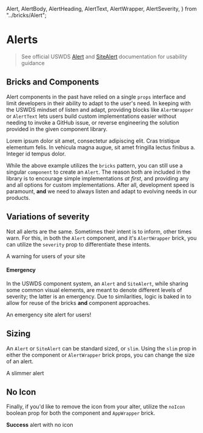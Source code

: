 
  Alert,
  AlertBody,
  AlertHeading,
  AlertText,
  AlertWrapper,
  AlertSeverity,
} from "../bricks/Alert";

<Meta title="Alert" component={Alert} />

# Alerts

> See official USWDS [Alert](https://designsystem.digital.gov/components/alert/) and [SiteAlert](https://designsystem.digital.gov/components/site-alert/) documentation for usability guidance

## Bricks and Components

Alert components in the past have relied on a single `props` interface and limit developers in their ability to adapt to the user's need. In keeping with the USWDS mindset of listen and adapt, providing blocks like `AlertWrapper` or `AlertText` lets users build custom implementations easier without needing to invoke a GitHub issue, or reverse engineering the solution provided in the given component library.

<Canvas>
  <Story name="Bricks">
    <AlertWrapper severity={AlertSeverity.INFO}>
      <AlertBody>
        <AlertHeading text="A sample alert heading" />
        <AlertText>
          Lorem ipsum dolor sit amet, consectetur adipiscing elit. Cras
          tristique elementum felis. In vehicula magna augue, sit amet fringilla
          lectus finibus a. Integer id tempus dolor.
        </AlertText>
      </AlertBody>
    </AlertWrapper>
  </Story>
</Canvas>

While the above example utilizes the `bricks` pattern, you can still use a singular `component` to create an `Alert`. The reason both are included in the library is to encourage simple implementations _at first_, and providing any and all options for custom implementations. After all, development speed is paramount, **and** we need to always listen and adapt to evolving needs in our products.

<Canvas>
  <Story name="Component">
    <Alert 
      heading="A sample alert heading" 
      content="Lorem ipsum dolor sit amet, consectetur adipiscing elit. Cras
        tristique elementum felis. In vehicula magna augue, sit amet fringilla
        lectus finibus a. Integer id tempus dolor." 
    />
  </Story>
</Canvas>

## Variations of severity

Not all alerts are the same. Sometimes their intent is to inform, other times warn. For this, in both the `Alert` component, and it's `AlertWrapper` brick, you can utilize the `severity` prop to differentiate these intents.

<Canvas>
  <Story name="Severity">
    <AlertWrapper severity={AlertSeverity.WARNING}>
      <AlertBody>
        <AlertText>
          A warning for users of your site
        </AlertText>
      </AlertBody>
    </AlertWrapper>
    <Alert 
      severity={AlertSeverity.ERROR}
      content="An error notice for users of your site"
    />
    <Alert 
      severity={AlertSeverity.SUCCESS}
      content="You did it! A success message for users of your site"
    />
  </Story>
</Canvas>

#### Emergency

In the USWDS component system, an `Alert` and `SiteAlert`, while sharing some common visual elements, are meant to denote different levels of severity; the latter is an emergency. Due to similarities, logic is baked in to allow for reuse of the bricks **and** component approaches.

<Canvas>
  <Story name="Emergency (SiteAlert)">
    <AlertWrapper site>
      <AlertBody>
        <AlertText>
          An emergency site alert for users!
        </AlertText>
      </AlertBody>
    </AlertWrapper>
    <Alert 
      site
      content="An emergency site alert for users!"
    />
  </Story>
</Canvas>

## Sizing

An `Alert` or `SiteAlert` can be standard sized, or `slim`. Using the `slim` prop in either the component or `AlertWrapper` brick props, you can change the size of an alert.

<Canvas>
  <Story name="Slim">
    <AlertWrapper slim>
      <AlertBody>
        <AlertText>
          A slimmer alert
        </AlertText>
      </AlertBody>
    </AlertWrapper>
    <Alert 
      slim
      content="A slimmer alert"
    />
  </Story>
</Canvas>

## No Icon

Finally, if you'd like to remove the icon from your alter, utilize the `noIcon` boolean prop for both the component and `AppWrapper` brick.

<Canvas>
  <Story name="No Icon">
    <AlertWrapper noIcon severity={AlertSeverity.SUCCESS}>
      <AlertBody>
        <AlertText>
          <b>Success</b> alert with no icon
        </AlertText>
      </AlertBody>
    </AlertWrapper>
    <Alert 
      noIcon
      site
      content="Site emergency with no icon!"
    />
  </Story>
</Canvas>
